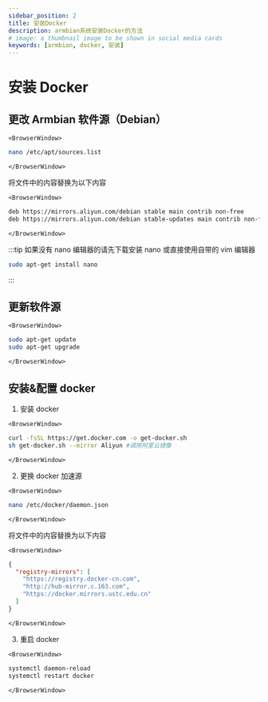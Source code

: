 ```yaml
---
sidebar_position: 2
title: 安装Docker
description: armbian系统安装Docker的方法
# image: a thumbnail image to be shown in social media cards
keywords: [armbian, docker, 安装]
---
```



# 安装 Docker

## 更改 Armbian 软件源（Debian）

```mdx-code-block
<BrowserWindow>
```

```bash
nano /etc/apt/sources.list
```

```mdx-code-block
</BrowserWindow>
```

将文件中的内容替换为以下内容

```mdx-code-block
<BrowserWindow>
```

```bash
deb https://mirrors.aliyun.com/debian stable main contrib non-free
deb https://mirrors.aliyun.com/debian stable-updates main contrib non-free
```

```mdx-code-block
</BrowserWindow>
```

:::tip
如果没有 nano 编辑器的请先下载安装 nano 或直接使用自带的 vim 编辑器

```bash
sudo apt-get install nano
```

:::

## 更新软件源

```mdx-code-block
<BrowserWindow>
```

```bash
sudo apt-get update
sudo apt-get upgrade
```

```mdx-code-block
</BrowserWindow>
```

## 安装&配置 docker

1. 安装 docker

```mdx-code-block
<BrowserWindow>
```

```bash
curl -fsSL https://get.docker.com -o get-docker.sh
sh get-docker.sh --mirror Aliyun #调用阿里云镜像
```

```mdx-code-block
</BrowserWindow>
```

2. 更换 docker 加速源

```mdx-code-block
<BrowserWindow>
```

```bash
nano /etc/docker/daemon.json
```

```mdx-code-block
</BrowserWindow>
```

将文件中的内容替换为以下内容

```mdx-code-block
<BrowserWindow>
```

```json
{
  "registry-mirrors": [
    "https://registry.docker-cn.com",
    "http://hub-mirror.c.163.com",
    "https://docker.mirrors.ustc.edu.cn"
  ]
}
```

```mdx-code-block
</BrowserWindow>
```

3. 重启 docker

```mdx-code-block
<BrowserWindow>
```

```bash
systemctl daemon-reload
systemctl restart docker
```

```mdx-code-block
</BrowserWindow>
```
